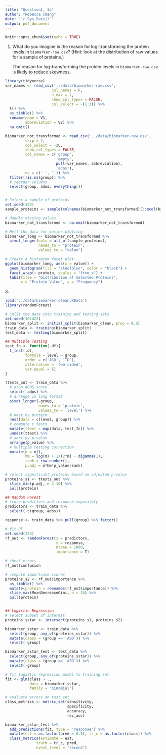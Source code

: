 ```yaml
---
title: "Question1, 3a"
author: "Rebecca Chang"
date: "`r Sys.Date()`"
output: pdf_document
---
```


```r
knitr::opts_chunk$set(echo = TRUE)
```

1.  What do you imagine is the reason for log-transforming the protein levels in `biomarker-raw.csv`? (Hint: look at the distribution of raw values for a sample of proteins.)

    The reason for log-transforming the protein levels in `biomarker-raw.csv` is likely to reduce skewness.

```r
library(tidyverse)
var_names <- read_csv('../data/biomarker-raw.csv', 
                     col_names = F, 
                     n_max = 2, 
                     show_col_types = FALSE,
                     col_select = -(1:2)) %>%
  t() %>%
  as_tibble() %>%
  rename(name = V1, 
         abbreviation = V2) %>%
  na.omit()

biomarker_not_transformed <- read_csv('../data/biomarker-raw.csv', 
         skip = 2,
         col_select = -2L,
         show_col_types = FALSE,
         col_names = c('group', 
                       'empty',
                       pull(var_names, abbreviation),
                       'ados'),
         na = c('-', '')) %>%
  filter(!is.na(group)) %>%
  # reorder columns
  select(group, ados, everything())


# Select a sample of proteins
set.seed(123)
sample_proteins <- sample(colnames(biomarker_not_transformed)[3:ncol(biomarker_not_transformed)], 10)

# Handle missing values 
biomarker_not_transformed <- na.omit(biomarker_not_transformed)  

# Melt the data for easier plotting
biomarker_long <- biomarker_not_transformed %>%
  pivot_longer(cols = all_of(sample_proteins),
               names_to = "protein",
               values_to = "value")

# Create a histogram facet plot
ggplot(biomarker_long, aes(x = value)) +
  geom_histogram(fill = "steelblue", color = "black") +
  facet_wrap(~ protein, scales = "free_x") +
  labs(title = "Distribution of Selected Proteins",
       x = "Protein Value", y = "Frequency")
```

3\.

```r
load('../data/biomarker-clean.RData')
library(randomForest)

# Split the data into training and testing sets
set.seed(101422)
biomarker_split <- initial_split(biomarker_clean, prop = 0.8)
train_data <- training(biomarker_split)
test_data <- testing(biomarker_split)

## Multiple Testing
test_fn <- function(.df){
  t_test(.df,
         formula = level ~ group,
         order = c('ASD', 'TD'),
         alternative = 'two-sided',
         var.equal = F)
}

ttests_out <- train_data %>%
  # drop ADOS score
  select(-ados) %>%
  # arrange in long format
  pivot_longer(-group,
               names_to = 'protein',
               values_to = 'level') %>%
  # nest by protein
  nest(data = c(level, group)) %>%
  # compute t tests
  mutate(ttest = map(data, test_fn)) %>%
  unnest(ttest) %>%
  # sort by p-value
  arrange(p_value) %>%
  # multiple testing correction
  mutate(m = n(),
         hm = log(m) + 1/(2*m) - digamma(1),
         rank = row_number(),
         p.adj = m*hm*p_value/rank)

# select significant proteins based on adjusted p-value
proteins_s1 <- ttests_out %>%
  slice_min(p.adj, n = 10) %>%
  pull(protein)

## Random Forest 
# store predictors and response separately
predictors <- train_data %>% 
  select(-c(group, ados))

response <- train_data %>% pull(group) %>% factor()

# fit RF
set.seed(123)
rf_out <- randomForest(x = predictors,
                       y = response,
                       ntree = 1000,
                       importance = T)

# check errors 
rf_out$confusion

# compute importance scores
proteins_s2 <- rf_out$importance %>% 
  as_tibble() %>%
  mutate(protein = rownames(rf_out$importance)) %>%
  slice_max(MeanDecreaseGini, n = 10) %>%
  pull(protein)


## Logistic Regression
# select subset of interest
proteins_sstar <- intersect(proteins_s1, proteins_s2)

biomarker_sstar <- train_data %>%
  select(group, any_of(proteins_sstar)) %>%
  mutate(class = (group == 'ASD')) %>%
  select(-group)

biomarker_sstar_test <- test_data %>%
  select(group, any_of(proteins_sstar)) %>%
  mutate(class = (group == 'ASD')) %>%
  select(-group)

# fit logistic regression model to training set
fit <- glm(class ~ ., 
           data = biomarker_sstar, 
           family = 'binomial')

# evaluate errors on test set
class_metrics <- metric_set(sensitivity, 
                            specificity, 
                            accuracy,
                            roc_auc)

biomarker_sstar_test %>%
  add_predictions(fit, type = 'response') %>%
  mutate(est = as.factor(pred > 0.5), tr_c = as.factor(class)) %>%
  class_metrics(estimate = est,
              truth = tr_c, pred,
              event_level = 'second')
```
